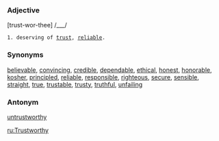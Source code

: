 ===Adjective===
[trust-wor-thee] /___/

 1. deserving of [[trust]], [[reliable]].

===Synonyms===
[[believable]], [[convincing]], [[credible]], [[dependable]], [[ethical]], [[honest]], [[honorable]], [[kosher]], [[principled]],  [[reliable]], [[responsible]], [[righteous]], [[secure]], [[sensible]], [[straight]], [[true]], [[trustable]], [[trusty]], [[truthful]], [[unfailing]]

===Antonym===
[[untrustworthy]]

[[ru:Trustworthy]]